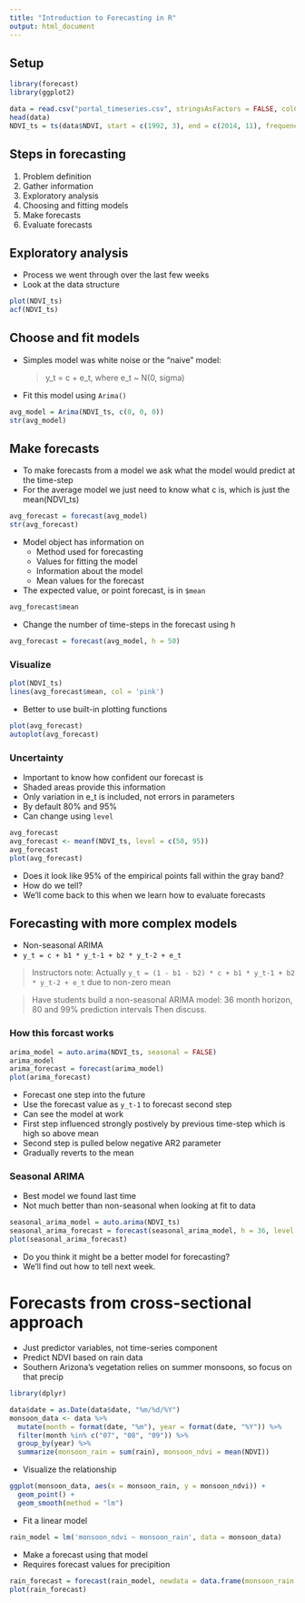 ```yaml
---
title: "Introduction to Forecasting in R"
output: html_document
---
```


## Setup

```r
library(forecast)
library(ggplot2)

data = read.csv("portal_timeseries.csv", stringsAsFactors = FALSE, colClasses = c("date" = "character"))
head(data)
NDVI_ts = ts(data$NDVI, start = c(1992, 3), end = c(2014, 11), frequency = 12)
```

## Steps in forecasting

1. Problem definition
2. Gather information
3. Exploratory analysis
4. Choosing and fitting models
5. Make forecasts
6. Evaluate forecasts

## Exploratory analysis

* Process we went through over the last few weeks
* Look at the data structure

```r
plot(NDVI_ts)
acf(NDVI_ts)
```

## Choose and fit models

* Simples model was white noise or the "naive" model:

  > y_t = c + e_t, where e_t ~ N(0, sigma)

* Fit this model using `Arima()`

```r
avg_model = Arima(NDVI_ts, c(0, 0, 0))
str(avg_model)
```


## Make forecasts

* To make forecasts from a model we ask what the model would predict at the time-step
* For the average model we just need to know what c is, which is just the mean(NDVI_ts)

```r
avg_forecast = forecast(avg_model)
str(avg_forecast)
```

* Model object has information on
  * Method used for forecasting
  * Values for fitting the model
  * Information about the model
  * Mean values for the forecast

* The expected value, or point forecast, is in `$mean`

```r
avg_forecast$mean
```

* Change the number of time-steps in the forecast using h

```r
avg_forecast = forecast(avg_model, h = 50)
```

### Visualize

```r
plot(NDVI_ts)
lines(avg_forecast$mean, col = 'pink')
```


* Better to use built-in plotting functions

```r
plot(avg_forecast)
autoplot(avg_forecast)
```


### Uncertainty

* Important to know how confident our forecast is
* Shaded areas provide this information
* Only variation in e_t is included, not errors in parameters
* By default 80% and 95%
* Can change using `level`

```r
avg_forecast
avg_forecast <- meanf(NDVI_ts, level = c(50, 95))
avg_forecast
plot(avg_forecast)
```

* Does it look like 95% of the empirical points fall within the gray band?
* How do we tell?
* We'll come back to this when we learn how to evaluate forecasts

## Forecasting with more complex models

* Non-seasonal ARIMA
* `y_t = c + b1 * y_t-1 + b2 * y_t-2 + e_t`

> Instructors note: Actually `y_t = (1 - b1 - b2) * c + b1 * y_t-1 + b2 * y_t-2 + e_t` due to non-zero mean

> Have students build a non-seasonal ARIMA model: 36 month horizon, 80 and 99% prediction intervals
> Then discuss.

### How this forcast works

```r
arima_model = auto.arima(NDVI_ts, seasonal = FALSE)
arima_model
arima_forecast = forecast(arima_model)
plot(arima_forecast)
```

* Forecast one step into the future
* Use the forecast value as `y_t-1` to forecast second step
* Can see the model at work
* First step influenced strongly postively by previous time-step which is high so above mean
* Second step is pulled below negative AR2 parameter
* Gradually reverts to the mean

### Seasonal ARIMA

* Best model we found last time
* Not much better than non-seasonal when looking at fit to data

```r
seasonal_arima_model = auto.arima(NDVI_ts)
seasonal_arima_forecast = forecast(seasonal_arima_model, h = 36, level = c(80, 99))
plot(seasonal_arima_forecast)
```
* Do you think it might be a better model for forecasting?
* We'll find out how to tell next week.

# Forecasts from cross-sectional approach

* Just predictor variables, not time-series component
* Predict NDVI based on rain data
* Southern Arizona's vegetation relies on summer monsoons, so focus on that precip

```r
library(dplyr)

data$date = as.Date(data$date, "%m/%d/%Y")
monsoon_data <- data %>%
  mutate(month = format(date, "%m"), year = format(date, "%Y")) %>% 
  filter(month %in% c("07", "08", "09")) %>%
  group_by(year) %>%
  summarize(monsoon_rain = sum(rain), monsoon_ndvi = mean(NDVI))
```

* Visualize the relationship

```r
ggplot(monsoon_data, aes(x = monsoon_rain, y = monsoon_ndvi)) +
  geom_point() +
  geom_smooth(method = "lm")
```

* Fit a linear model

```r
rain_model = lm('monsoon_ndvi ~ monsoon_rain', data = monsoon_data)
```

* Make a forecast using that model
* Requires forecast values for precipition

```r
rain_forecast = forecast(rain_model, newdata = data.frame(monsoon_rain = c(120, 226, 176, 244)))
plot(rain_forecast)
```
